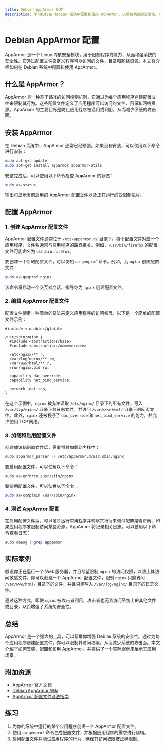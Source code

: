 ```yaml
---
title: Debian AppArmor 配置
description: 学习如何在 Debian 系统中配置和使用 AppArmor，以增强系统的安全性。本文适合初学者，包含详细的步骤和实际案例。
---
```


# Debian AppArmor 配置

AppArmor 是一个 Linux 内核安全模块，用于限制程序的能力，从而增强系统的安全性。它通过配置文件来定义程序可以访问的文件、目录和网络资源。本文将介绍如何在 Debian 系统中配置和使用 AppArmor。

## 什么是 AppArmor？

AppArmor 是一种基于路径的访问控制机制，它通过为每个应用程序创建配置文件来限制其行为。这些配置文件定义了应用程序可以访问的文件、目录和网络资源。AppArmor 的主要目标是防止应用程序被滥用或利用，从而减少系统的攻击面。

## 安装 AppArmor

在 Debian 系统中，AppArmor 通常已经预装。如果没有安装，可以使用以下命令进行安装：

```bash
sudo apt-get update
sudo apt-get install apparmor apparmor-utils
```

安装完成后，可以使用以下命令检查 AppArmor 的状态：

```bash
sudo aa-status
```

输出将显示当前启用的 AppArmor 配置文件以及正在运行的受限制进程。

## 配置 AppArmor

### 1. 创建 AppArmor 配置文件

AppArmor 配置文件通常位于 `/etc/apparmor.d/` 目录下。每个配置文件对应一个应用程序，文件名通常与应用程序的路径相关。例如，`/usr/bin/firefox` 的配置文件可能命名为 `usr.bin.firefox`。

要创建一个新的配置文件，可以使用 `aa-genprof` 命令。例如，为 `nginx` 创建配置文件：

```bash
sudo aa-genprof nginx
```

该命令将启动一个交互式会话，指导你为 `nginx` 创建配置文件。

### 2. 编辑 AppArmor 配置文件

配置文件使用一种简单的语法来定义应用程序的访问权限。以下是一个简单的配置文件示例：

```apparmor
#include <tunables/global>

/usr/sbin/nginx {
  #include <abstractions/base>
  #include <abstractions/nameservice>

  /etc/nginx/** r,
  /var/log/nginx/** rw,
  /var/www/html/** r,
  /run/nginx.pid rw,

  capability dac_override,
  capability net_bind_service,

  network inet tcp,
}
```

在这个示例中，`nginx` 被允许读取 `/etc/nginx/` 目录下的所有文件，写入 `/var/log/nginx/` 目录下的日志文件，并访问 `/var/www/html/` 目录下的网页文件。此外，`nginx` 还被授予了 `dac_override` 和 `net_bind_service` 的能力，并允许使用 TCP 网络。

### 3. 加载和启用配置文件

创建或编辑配置文件后，需要将其加载到内核中：

```bash
sudo apparmor_parser -r /etc/apparmor.d/usr.sbin.nginx
```

要启用配置文件，可以使用以下命令：

```bash
sudo aa-enforce /usr/sbin/nginx
```

要禁用配置文件，可以使用以下命令：

```bash
sudo aa-complain /usr/sbin/nginx
```

### 4. 测试 AppArmor 配置

在启用配置文件后，可以通过运行应用程序并观察其行为来测试配置是否正确。如果应用程序被限制访问某些资源，AppArmor 将记录相关日志。可以使用以下命令查看日志：

```bash
sudo dmesg | grep apparmor
```

## 实际案例

假设你正在运行一个 Web 服务器，并且希望限制 `nginx` 的访问权限，以防止其访问敏感文件。你可以创建一个 AppArmor 配置文件，限制 `nginx` 只能访问 `/var/www/html/` 目录下的文件，并且只能写入 `/var/log/nginx/` 目录下的日志文件。

通过这种方式，即使 `nginx` 被攻击者利用，攻击者也无法访问系统上的其他文件或目录，从而增强了系统的安全性。

## 总结

AppArmor 是一个强大的工具，可以帮助你增强 Debian 系统的安全性。通过为每个应用程序创建配置文件，你可以限制其访问权限，从而减少系统的攻击面。本文介绍了如何安装、配置和使用 AppArmor，并提供了一个实际案例来展示其应用场景。

## 附加资源

- [AppArmor 官方文档](https://apparmor.net/)
- [Debian AppArmor Wiki](https://wiki.debian.org/AppArmor)
- [AppArmor 配置文件语法指南](https://gitlab.com/apparmor/apparmor/-/wikis/AppArmor_Core_Policy_Reference)

## 练习

1. 为你的系统中运行的某个应用程序创建一个 AppArmor 配置文件。
2. 使用 `aa-genprof` 命令生成配置文件，并根据应用程序的需求进行编辑。
3. 启用配置文件并测试应用程序的行为，确保其访问权限被正确限制。

